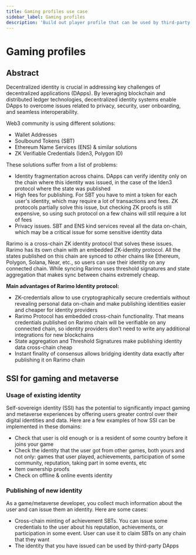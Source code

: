 ```yaml
---
title: Gaming profiles use case
sidebar_label: Gaming profiles
description: 'Build out player profile that can be used by third-party DApps'
---
```


# Gaming profiles

## Abstract

Decentralized identity is crucial in addressing key challenges of decentralized applications (DApps). By leveraging blockchain and distributed ledger technologies, decentralized identity systems enable DApps to overcome issues related to privacy, security, user onboarding, and seamless interoperability.

Web3 community is using different solutions:

- Wallet Addresses
- Soulbound Tokens (SBT)
- Ethereum Name Services (ENS) & similar solutions
- ZK Verifiable Credentials (Iden3, Polygon ID)

These solutions suffer from a list of problems:

- Identity fragmentation across chains. DApps can verify identity only on the chain where this identity was issued, in the case of the Iden3 protocol where the state was published
- High fees for publishing. For SBT you have to mint a token for each user's identity, which may require a lot of transactions and fees. ZK protocols partially solve this issue, but checking ZK proofs is still expensive, so using such protocol on a few chains will still require a lot of fees
- Privacy issues. SBT and ENS kind services reveal all the data on-chain, which may be a critical issue for some sensitive identity data

Rarimo is a cross-chain ZK identity protocol that solves these issues. Rarimo has its own chain with an embedded ZK-identity protocol. All the states published on this chain are synced to other chains like Ethereum, Polygon, Solana, Near, etc., so users can use their identity on any connected chain. While syncing Rarimo uses threshold signatures and state aggregation that makes sync between chains extremely cheap.

**Main advantages of Rarimo Identity protocol:**

- ZK-credentials allow to use cryptographically secure credentials without revealing personal data on-chain and make publishing identities easier and cheaper for identity providers
- Rarimo Protocol has embedded cross-chain functionality. That means credentials published on Rarimo chain will be verifiable on any connected chain, so identity providers don’t need to write any additional integrations for new blockchains
- State aggregation and Threshold Signatures make publishing identity data cross-chain cheap
- Instant finality of consensus allows bridging identity data exactly after publishing it on Rarimo chain

## SSI for gaming and metaverse

### Usage of existing identity

Self-sovereign identity (SSI) has the potential to significantly impact gaming and metaverse experiences by offering users greater control over their digital identities and data. Here are a few examples of how SSI can be implemented in these domains:

- Check that user is old enough or is a resident of some country before it joins your game
- Check the identity that the user got from other games, both yours and not only: games that user played, achievements, participation of some community, reputation, taking part in some events, etc
- Item ownership proofs
- Check on offline & online events identity

### Publishing of new identity

As a game/metaverse developer, you collect much information about the user and can issue them an identity. Here are some cases:

- Cross-chain minting of achievement SBTs. You can issue some credentials to the user about his reputation, achievements, or participation in some event. User can use it to claim SBTs on any chain that they want
- The identity that you have issued can be used by third-party DApps
